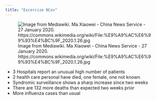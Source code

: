 ```yaml
---
title: "Excercise NCov"
---
```


![Image from Mediawiki. Ma Xiaowei - China News Service - 27 January 2020. https://commons.wikimedia.org/wiki/File:%E9%A9%AC%E6%99%93%E4%BC%9F_2020.1.26.jpg ](https://upload.wikimedia.org/wikipedia/commons/c/c8/%E9%A9%AC%E6%99%93%E4%BC%9F_2020.1.26.jpg)

- 3 Hospitals report an unusual high number of patients
- 2 health care personal have died, one female, one not known
- Syndromic surveillance shows a sharp increase since two weeks
- There are 132 more deaths than expected two weeks prior
- More influenza cases than usual
